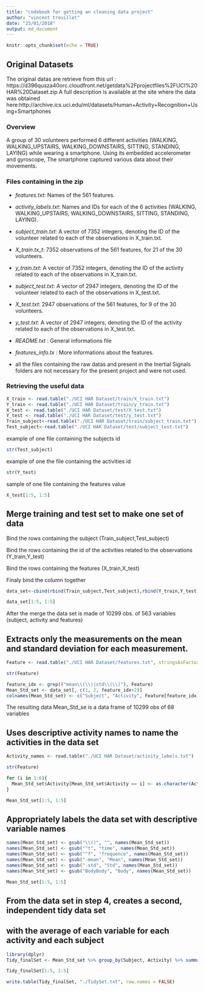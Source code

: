 ```yaml
---
title: "codebook for getting an cleaning data project"
author: "vincent trouillet"
date: "23/01/2018"
output: md_document
---
```


```r
knitr::opts_chunk$set(echo = TRUE)
```

## Original Datasets

The original datas are retrieve from this url : https://d396qusza40orc.cloudfront.net/getdata%2Fprojectfiles%2FUCI%20HAR%20Dataset.zip
A full description is available at the site where the data was obtained here:http://archive.ics.uci.edu/ml/datasets/Human+Activity+Recognition+Using+Smartphones

### Overview

A group of 30 volunteers performed 6 different activities (WALKING, WALKING_UPSTAIRS, WALKING_DOWNSTAIRS, SITTING, STANDING, LAYING) while wearing a smartphone. Using its embedded accelerometer and gyroscope, The smartphone captured various data about their movements.

### Files containing in the zip

* _features.txt_: Names of the 561 features.
* _activity_labels.txt_: Names and IDs for each of the 6 activities (WALKING, WALKING_UPSTAIRS, WALKING_DOWNSTAIRS, SITTING, STANDING, LAYING).
* _subject_train.txt_: A vector of 7352 integers, denoting the ID of the volunteer related to each of the observations in X_train.txt.
* _X_train.tx_t_: 7352 observations of the 561 features, for 21 of the 30 volunteers.
* _y_train.txt_: A vector of 7352 integers, denoting the ID of the activity related to each of the observations in X_train.txt.
* _subject_test.txt_: A vector of 2947 integers, denoting the ID of the volunteer related to each of the observations in X_test.txt.
* _X_test.txt_: 2947 observations of the 561 features, for 9 of the 30 volunteers.
* _y_test.txt_: A vector of 2947 integers, denoting the ID of the activity related to each of the observations in X_test.txt.

* _README.txt_ : General informations file
* _features_info.tx_ : More informations about the features.

 * all the files containing the raw datas and present in the Inertial Signals folders are not necessary for the present project and were not used.
 
### Retrieving the useful data
```r
X_train <- read.table("./UCI HAR Dataset/train/X_train.txt")
Y_train <- read.table("./UCI HAR Dataset/train/y_train.txt")
X_test <- read.table("./UCI HAR Dataset/test/X_test.txt")
Y_test <- read.table("./UCI HAR Dataset/test/y_test.txt")
Train_subject<-read.table("./UCI HAR Dataset/train/subject_train.txt")
Test_subject<-read.table("./UCI HAR Dataset/test/subject_test.txt")
```

example of one file containing the subjects id
```r
str(Test_subject)
```
example of one the file containing the activities id
```r
str(Y_test)
```
sample of one file containing the features value
```r
X_test[1:5, 1:5]
```

## Merge training and test set to make one set of data

Bind the rows containing the subject (Train_subject,Test_subject)

Bind the rows containing the id of the activities related to the observations (Y_train,Y_test)

Bind the rows containing the features (X_train,X_test)

Finaly bind the column together 

```r
data_set<-cbind(rbind(Train_subject,Test_subject),rbind(Y_train,Y_test),rbind(X_train,X_test))
```
```r
data_set[1:5, 1:5]
```
After the merge the data set is made of 10299 obs. of 563 variables (subject, activity and features)

## Extracts only the measurements on the mean and standard deviation for each measurement.
```r
Feature <- read.table("./UCI HAR Dataset/features.txt", stringsAsFactors = FALSE)[,2]
```
```r
str(Feature)
```

```r
feature_idx <- grep(("mean\\(\\)|std\\(\\)"), Feature)
Mean_Std_set <- data_set[, c(1, 2, feature_idx+2)]
colnames(Mean_Std_set) <- c("Subject", "Activity", Feature[feature_idx])
```

The resulting data Mean_Std_se is a data frame of 10299 obs  of 68 variables

## Uses descriptive activity names to name the activities in the data set

```r
Activity_names <- read.table("./UCI HAR Dataset/activity_labels.txt")
```

```r
str(Feature)
```

```r
for (i in 1:6){
  Mean_Std_set$Activity[Mean_Std_set$Activity == i] <- as.character(Activity_names[i,2])
}
```

```r
Mean_Std_set[1:5, 1:5]
```

## Appropriately labels the data set with descriptive variable names
```r
names(Mean_Std_set) <- gsub("\\()", "", names(Mean_Std_set))
names(Mean_Std_set) <- gsub("^t", "time", names(Mean_Std_set))
names(Mean_Std_set) <- gsub("^f", "frequence", names(Mean_Std_set))
names(Mean_Std_set) <- gsub("-mean", "Mean", names(Mean_Std_set))
names(Mean_Std_set) <- gsub("-std", "Std", names(Mean_Std_set))
names(Mean_Std_set) <- gsub("BodyBody", "Body", names(Mean_Std_set))
```

```r
Mean_Std_set[1:5, 1:5]
```
##  From the data set in step 4, creates a second, independent tidy data set 
##    with the average of each variable for each activity and each subject
```r
library(dplyr)
Tidy_finalSet <- Mean_Std_set %>% group_by(Subject, Activity) %>% summarise_all(.funs = c(mean="mean"))
```

```r
Tidy_finalSet[1:5, 1:5]
```

```r
write.table(Tidy_finalSet, "./TidySet.txt", row.names = FALSE)
```
